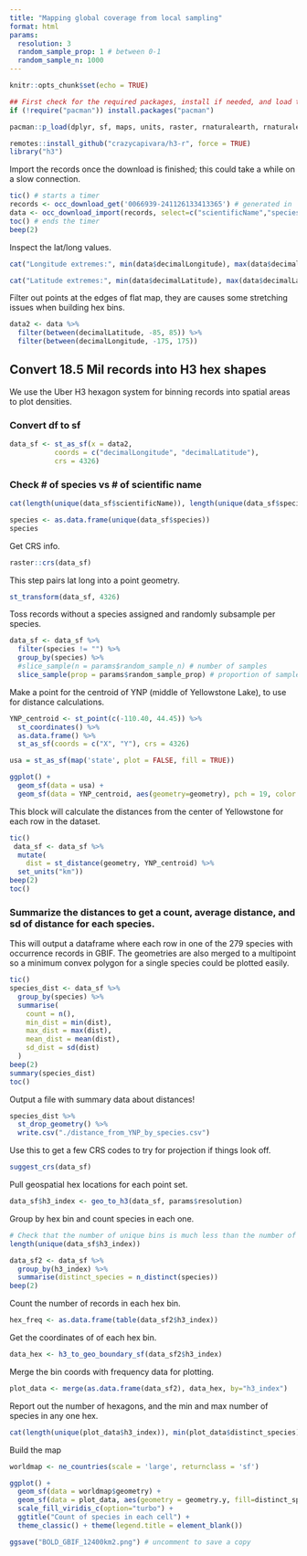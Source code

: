 ```yaml
---
title: "Mapping global coverage from local sampling"
format: html
params: 
  resolution: 3
  random_sample_prop: 1 # between 0-1
  random_sample_n: 1000
---
```


```r
knitr::opts_chunk$set(echo = TRUE)
```

```r
## First check for the required packages, install if needed, and load the libraries.
if (!require("pacman")) install.packages("pacman")

pacman::p_load(dplyr, sf, maps, units, raster, rnaturalearth, rnaturalearthdata, rnaturalearthhires, rgbif, ggplot2, wesanderson, tictoc, beepr, crsuggest, reporter)

remotes::install_github("crazycapivara/h3-r", force = TRUE)
library("h3")
```

Import the records once the download is finished; this could take a while on a slow connection.

```r
tic() # starts a timer
records <- occ_download_get('0066939-241126133413365') # generated in `Fetching plant occurrence records from GBIF`
data <- occ_download_import(records, select=c("scientificName","species","taxonKey", "speciesKey","year","decimalLongitude","decimalLatitude","countryCode"))
toc() # ends the timer
beep(2)
```

Inspect the lat/long values.

```r
cat("Longitude extremes:", min(data$decimalLongitude), max(data$decimalLongitude))
```

```r
cat("Latitude extremes:", min(data$decimalLatitude), max(data$decimalLatitude))
```

Filter out points at the edges of flat map, they are causes some stretching issues when building hex bins.

```r
data2 <- data %>%
  filter(between(decimalLatitude, -85, 85)) %>%
  filter(between(decimalLongitude, -175, 175))
```

## Convert 18.5 Mil records into H3 hex shapes

We use the Uber H3 hexagon system for binning records into spatial areas to plot densities.

### Convert df to sf

```r
data_sf <- st_as_sf(x = data2,                         
           coords = c("decimalLongitude", "decimalLatitude"),
           crs = 4326)
```

### Check \# of species vs \# of scientific name

```r
cat(length(unique(data_sf$scientificName)), length(unique(data_sf$species)), length(unique(data_sf$taxonKey)), length(unique(data_sf$speciesKey)))
```

```r
species <- as.data.frame(unique(data_sf$species))
species
```

Get CRS info.

```r
raster::crs(data_sf)
```

This step pairs lat long into a point geometry.

```r
st_transform(data_sf, 4326)
```

Toss records without a species assigned and randomly subsample per species.

```r
data_sf <- data_sf %>%
  filter(species != "") %>%
  group_by(species) %>%
  #slice_sample(n = params$random_sample_n) # number of samples
  slice_sample(prop = params$random_sample_prop) # proportion of samples
```

Make a point for the centroid of YNP (middle of Yellowstone Lake), to use for distance calculations.

```r
YNP_centroid <- st_point(c(-110.40, 44.45)) %>%
  st_coordinates() %>%
  as.data.frame() %>%
  st_as_sf(coords = c("X", "Y"), crs = 4326)

usa = st_as_sf(map('state', plot = FALSE, fill = TRUE))

ggplot() + 
  geom_sf(data = usa) +
  geom_sf(data = YNP_centroid, aes(geometry=geometry), pch = 19, color = 'darkturquoise')
```

This block will calculate the distances from the center of Yellowstone for each row in the dataset.

```r
tic()
 data_sf <- data_sf %>%
  mutate(
    dist = st_distance(geometry, YNP_centroid) %>%
  set_units("km"))
beep(2)
toc()
```

### Summarize the distances to get a count, average distance, and sd of distance for each species.

This will output a dataframe where each row in one of the 279 species with occurrence records in GBIF. The geometries are also merged to a multipoint so a minimum convex polygon for a single species could be plotted easily.

```r
tic()
species_dist <- data_sf %>%
  group_by(species) %>%
  summarise(
    count = n(),
    min_dist = min(dist),
    max_dist = max(dist),
    mean_dist = mean(dist),
    sd_dist = sd(dist)
  )
beep(2)
summary(species_dist)
toc()
```

Output a file with summary data about distances!

```r
species_dist %>%
  st_drop_geometry() %>%
  write.csv("./distance_from_YNP_by_species.csv")
```

Use this to get a few CRS codes to try for projection if things look off.

```r
suggest_crs(data_sf)
```

Pull geospatial hex locations for each point set.

```r
data_sf$h3_index <- geo_to_h3(data_sf, params$resolution) 
```

Group by hex bin and count species in each one.

```r
# Check that the number of unique bins is much less than the number of rows
length(unique(data_sf$h3_index))

data_sf2 <- data_sf %>%
  group_by(h3_index) %>%
  summarise(distinct_species = n_distinct(species))
beep(2)
```

Count the number of records in each hex bin.

```r
hex_freq <- as.data.frame(table(data_sf2$h3_index))
```

Get the coordinates of of each hex bin.

```r
data_hex <- h3_to_geo_boundary_sf(data_sf2$h3_index)
```

Merge the bin coords with frequency data for plotting.

```r
plot_data <- merge(as.data.frame(data_sf2), data_hex, by="h3_index")
```

Report out the number of hexagons, and the min and max number of species in any one hex.

```r
cat(length(unique(plot_data$h3_index)), min(plot_data$distinct_species), max(plot_data$distinct_species))
```

Build the map

```r
worldmap <- ne_countries(scale = 'large', returnclass = 'sf')
```

```r
ggplot() + 
  geom_sf(data = worldmap$geometry) +
  geom_sf(data = plot_data, aes(geometry = geometry.y, fill=distinct_species)) +
  scale_fill_viridis_c(option="turbo") +
  ggtitle("Count of species in each cell") +
  theme_classic() + theme(legend.title = element_blank()) 

ggsave("BOLD_GBIF_12400km2.png") # uncomment to save a copy
```
